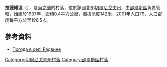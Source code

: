 {{coord|51|42|38|N|32|1|25|E|scale:100000|display=title}}

'''拉德維涅'''（{{lang-uk|Радвине}}），是[[烏克蘭|烏克蘭]]的村落，位於該國北部[[切爾尼戈夫州|切爾尼戈夫州]]，由[[邵爾斯區|邵爾斯區]]負責管轄，始建於1937年，面積0.4平方公里，海拔高度142米，2001年人口79，人口密度每平方公里196.5人。

==參考資料==
* [http://weather.in.ua/ua/chernigovskaja/21933 Погода в селі Радвине] {{Wayback|url=http://weather.in.ua/ua/chernigovskaja/21933 |date=20111220111942 }}

[[Category:切爾尼戈夫州村落|Category:切爾尼戈夫州村落]]
[[Category:邵爾斯區村落|Category:邵爾斯區村落]]


{{Chernihiv-geo-stub}}